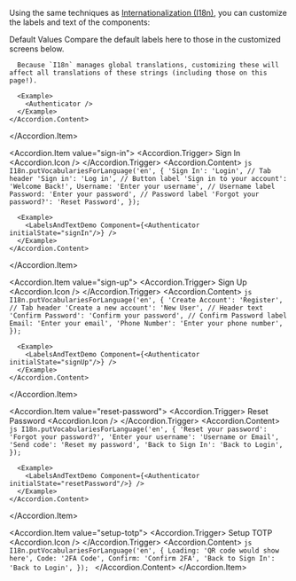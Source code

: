 


Using the same techniques as [Internationalization (I18n)](#internationalization-i18n), you can customize the labels and text of the components:

<Accordion defaultValue="default-values">
  <Accordion.Item value="default-values">
    <Accordion.Trigger>
      <Text fontWeight="bold">Default Values</Text>
      <Accordion.Icon />
    </Accordion.Trigger>
    <Accordion.Content>
      Compare the default labels here to those in the customized screens below.

      Because `I18n` manages global translations, customizing these will affect all translations of these strings (including those on this page!).

      <Example>
        <Authenticator />
      </Example>
    </Accordion.Content>
  </Accordion.Item>

  <Accordion.Item value="sign-in">
    <Accordion.Trigger>
      <Text fontWeight="bold">Sign In</Text>
      <Accordion.Icon />
    </Accordion.Trigger>
    <Accordion.Content>
      ```js
      I18n.putVocabulariesForLanguage('en', {
        'Sign In': 'Login', // Tab header
        'Sign in': 'Log in', // Button label
        'Sign in to your account': 'Welcome Back!',
        Username: 'Enter your username', // Username label
        Password: 'Enter your password', // Password label
        'Forgot your password?': 'Reset Password',
      });
      ```

      <Example>
        <LabelsAndTextDemo Component={<Authenticator initialState="signIn"/>} />
      </Example>
    </Accordion.Content>
  </Accordion.Item>

  <Accordion.Item value="sign-up">
    <Accordion.Trigger>
      <Text fontWeight="bold">Sign Up</Text>
      <Accordion.Icon />
    </Accordion.Trigger>
    <Accordion.Content>
      ```js
      I18n.putVocabulariesForLanguage('en', {
        'Create Account': 'Register', // Tab header
        'Create a new account': 'New User', // Header text
        'Confirm Password': 'Confirm your password', // Confirm Password label
        Email: 'Enter your email',
        'Phone Number': 'Enter your phone number',
      });
      ```

      <Example>
        <LabelsAndTextDemo Component={<Authenticator initialState="signUp"/>} />
      </Example>
    </Accordion.Content>
  </Accordion.Item>

  <Accordion.Item value="reset-password">
    <Accordion.Trigger>
      <Text fontWeight="bold">Reset Password</Text>
      <Accordion.Icon />
    </Accordion.Trigger>
    <Accordion.Content>
      ```js
      I18n.putVocabulariesForLanguage('en', {
        'Reset your password': 'Forgot your password?',
        'Enter your username': 'Username or Email',
        'Send code': 'Reset my password',
        'Back to Sign In': 'Back to Login',
      });
      ```

      <Example>
        <LabelsAndTextDemo Component={<Authenticator initialState="resetPassword"/>} />
      </Example>
    </Accordion.Content>
  </Accordion.Item>

  <Accordion.Item value="setup-totp">
    <Accordion.Trigger>
      <Text fontWeight="bold">Setup TOTP</Text>
      <Accordion.Icon />
    </Accordion.Trigger>
    <Accordion.Content>
      ```js
      I18n.putVocabulariesForLanguage('en', {
        Loading: 'QR code would show here',
        Code: '2FA Code',
        Confirm: 'Confirm 2FA',
        'Back to Sign In': 'Back to Login',
      });
      ```
    </Accordion.Content>
  </Accordion.Item>
</Accordion>

